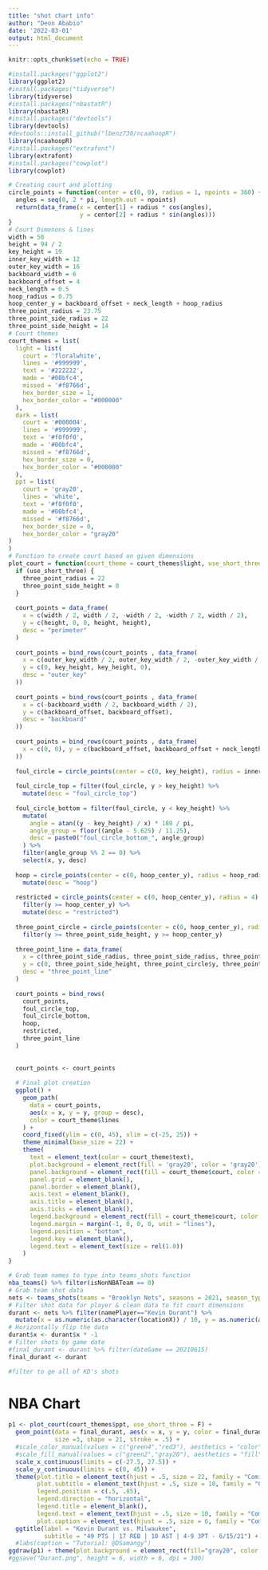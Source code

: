 ```yaml
---
title: "shot chart info"
author: "Deon Ababio"
date: '2022-03-01'
output: html_document
---
```


```r
knitr::opts_chunk$set(echo = TRUE)
```

```r
#install.packages("ggplot2")
library(ggplot2)
#install.packages("tidyverse")
library(tidyverse)
#install.packages("nbastatR")
library(nbastatR)
#install.packages("devtools")
library(devtools)
#devtools::install_github("lbenz730/ncaahoopR")
library(ncaahoopR)
#install.packages("extrafont")
library(extrafont)
#install.packages("cowplot")
library(cowplot)
```

```r
# Creating court and plotting
circle_points = function(center = c(0, 0), radius = 1, npoints = 360) {
  angles = seq(0, 2 * pi, length.out = npoints)
  return(data_frame(x = center[1] + radius * cos(angles),
                    y = center[2] + radius * sin(angles)))
}
# Court Dimenons & lines
width = 50
height = 94 / 2
key_height = 19
inner_key_width = 12
outer_key_width = 16
backboard_width = 6
backboard_offset = 4
neck_length = 0.5
hoop_radius = 0.75
hoop_center_y = backboard_offset + neck_length + hoop_radius
three_point_radius = 23.75
three_point_side_radius = 22
three_point_side_height = 14
# Court themes
court_themes = list(
  light = list(
    court = 'floralwhite',
    lines = '#999999',
    text = '#222222',
    made = '#00bfc4',
    missed = '#f8766d',
    hex_border_size = 1,
    hex_border_color = "#000000"
  ),
  dark = list(
    court = '#000004',
    lines = '#999999',
    text = '#f0f0f0',
    made = '#00bfc4',
    missed = '#f8766d',
    hex_border_size = 0,
    hex_border_color = "#000000"
  ),
  ppt = list(
    court = 'gray20',
    lines = 'white',
    text = '#f0f0f0',
    made = '#00bfc4',
    missed = '#f8766d',
    hex_border_size = 0,
    hex_border_color = "gray20"
)
)
# Function to create court based on given dimensions
plot_court = function(court_theme = court_themes$light, use_short_three = FALSE) {
  if (use_short_three) {
    three_point_radius = 22
    three_point_side_height = 0
  }
  
  court_points = data_frame(
    x = c(width / 2, width / 2, -width / 2, -width / 2, width / 2),
    y = c(height, 0, 0, height, height),
    desc = "perimeter"
  )
  
  court_points = bind_rows(court_points , data_frame(
    x = c(outer_key_width / 2, outer_key_width / 2, -outer_key_width / 2, -outer_key_width / 2),
    y = c(0, key_height, key_height, 0),
    desc = "outer_key"
  ))
  
  court_points = bind_rows(court_points , data_frame(
    x = c(-backboard_width / 2, backboard_width / 2),
    y = c(backboard_offset, backboard_offset),
    desc = "backboard"
  ))
  
  court_points = bind_rows(court_points , data_frame(
    x = c(0, 0), y = c(backboard_offset, backboard_offset + neck_length), desc = "neck"
  ))
  
  foul_circle = circle_points(center = c(0, key_height), radius = inner_key_width / 2)
  
  foul_circle_top = filter(foul_circle, y > key_height) %>%
    mutate(desc = "foul_circle_top")
  
  foul_circle_bottom = filter(foul_circle, y < key_height) %>%
    mutate(
      angle = atan((y - key_height) / x) * 180 / pi,
      angle_group = floor((angle - 5.625) / 11.25),
      desc = paste0("foul_circle_bottom_", angle_group)
    ) %>%
    filter(angle_group %% 2 == 0) %>%
    select(x, y, desc)
  
  hoop = circle_points(center = c(0, hoop_center_y), radius = hoop_radius) %>%
    mutate(desc = "hoop")
  
  restricted = circle_points(center = c(0, hoop_center_y), radius = 4) %>%
    filter(y >= hoop_center_y) %>%
    mutate(desc = "restricted")
  
  three_point_circle = circle_points(center = c(0, hoop_center_y), radius = three_point_radius) %>%
    filter(y >= three_point_side_height, y >= hoop_center_y)
  
  three_point_line = data_frame(
    x = c(three_point_side_radius, three_point_side_radius, three_point_circle$x, -three_point_side_radius, -three_point_side_radius),
    y = c(0, three_point_side_height, three_point_circle$y, three_point_side_height, 0),
    desc = "three_point_line"
  )
  
  court_points = bind_rows(
    court_points,
    foul_circle_top,
    foul_circle_bottom,
    hoop,
    restricted,
    three_point_line
  )
  
  
  court_points <- court_points
  
  # Final plot creation
  ggplot() +
    geom_path(
      data = court_points,
      aes(x = x, y = y, group = desc),
      color = court_theme$lines
    ) +
    coord_fixed(ylim = c(0, 45), xlim = c(-25, 25)) +
    theme_minimal(base_size = 22) +
    theme(
      text = element_text(color = court_theme$text),
      plot.background = element_rect(fill = 'gray20', color = 'gray20'),
      panel.background = element_rect(fill = court_theme$court, color = court_theme$court),
      panel.grid = element_blank(),
      panel.border = element_blank(),
      axis.text = element_blank(),
      axis.title = element_blank(),
      axis.ticks = element_blank(),
      legend.background = element_rect(fill = court_theme$court, color = court_theme$court),
      legend.margin = margin(-1, 0, 0, 0, unit = "lines"),
      legend.position = "bottom",
      legend.key = element_blank(),
      legend.text = element_text(size = rel(1.0))
    )
}
```

```r
# Grab team names to type into teams_shots function
nba_teams() %>% filter(isNonNBATeam == 0)
# Grab team shot data
nets <- teams_shots(teams = "Brooklyn Nets", seasons = 2021, season_types = "Playoffs")
# Filter shot data for player & clean data to fit court dimensions
durant <- nets %>% filter(namePlayer=="Kevin Durant") %>% 
  mutate(x = as.numeric(as.character(locationX)) / 10, y = as.numeric(as.character(locationY)) / 10 + hoop_center_y)
# Horizontally flip the data
durant$x <- durant$x * -1 
# Filter shots by game date
#final_durant <- durant %>% filter(dateGame == 20210615)
final_durant <- durant

#filter to ge all of KD's shots

```

# NBA Chart
```r
p1 <- plot_court(court_themes$ppt, use_short_three = F) +
  geom_point(data = final_durant, aes(x = x, y = y, color = final_durant$isShotMade, fill = final_durant$isShotMade), 
             size =3, shape = 21, stroke = .5) +  
  #scale_color_manual(values = c("green4","red3"), aesthetics = "color", breaks=c("TRUE", "FALSE"), labels=c("Made", "Missed")) +
  #scale_fill_manual(values = c("green2","gray20"), aesthetics = "fill", breaks=c("TRUE", "FALSE"), labels=c("Made", "Missed")) +
  scale_x_continuous(limits = c(-27.5, 27.5)) +
  scale_y_continuous(limits = c(0, 45)) +
  theme(plot.title = element_text(hjust = .5, size = 22, family = "Comic Sans MS", face = "bold", vjust = -4),
        plot.subtitle = element_text(hjust = .5, size = 10, family = "Comic Sans MS", face = "bold", vjust = -8),
        legend.position = c(.5, .85),
        legend.direction = "horizontal",
        legend.title = element_blank(),
        legend.text = element_text(hjust = .5, size = 10, family = "Comic Sans MS", face = "bold", colour = "white"),
        plot.caption = element_text(hjust = .5, size = 6, family = "Comic Sans MS", face = "bold", colour = "lightgrey", vjust = 8)) +
  ggtitle(label = "Kevin Durant vs. Milwaukee",
          subtitle = "49 PTS | 17 REB | 10 AST | 4-9 3PT - 6/15/21") +
  #labs(caption = "Tutorial: @DSamangy")
ggdraw(p1) + theme(plot.background = element_rect(fill="gray20", color = NA)) 
#ggsave("Durant.png", height = 6, width = 6, dpi = 300)
```
